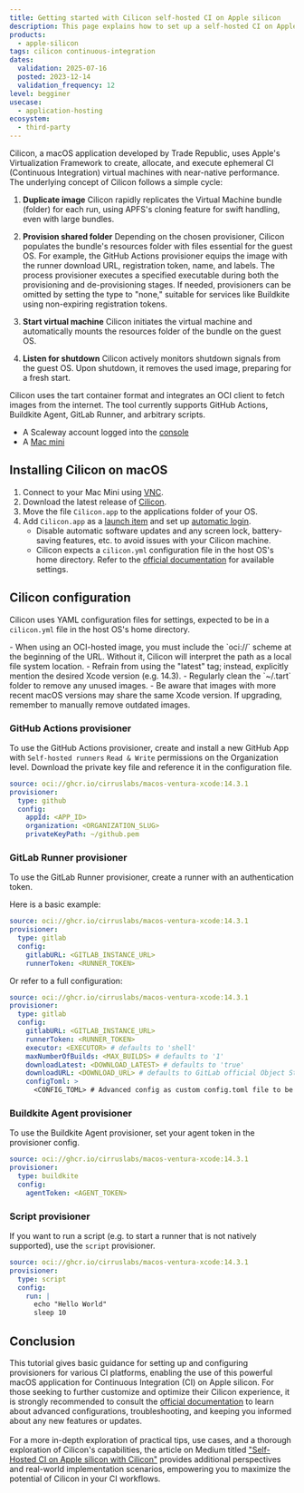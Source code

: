 ```yaml
---
title: Getting started with Cilicon self-hosted CI on Apple silicon
description: This page explains how to set up a self-hosted CI on Apple silicon using Cilicon
products:
  - apple-silicon
tags: cilicon continuous-integration
dates:
  validation: 2025-07-16
  posted: 2023-12-14
  validation_frequency: 12
level: begginer
usecase:
  - application-hosting
ecosystem:
  - third-party
---
```



Cilicon, a macOS application developed by Trade Republic, uses Apple's Virtualization Framework to create, allocate, and execute ephemeral CI (Continuous Integration) virtual machines with near-native performance. The underlying concept of Cilicon follows a simple cycle:

1. **Duplicate image**
   Cilicon rapidly replicates the Virtual Machine bundle (folder) for each run, using APFS's cloning feature for swift handling, even with large bundles.

2. **Provision shared folder**
   Depending on the chosen provisioner, Cilicon populates the bundle's resources folder with files essential for the guest OS. For example, the GitHub Actions provisioner equips the image with the runner download URL, registration token, name, and labels. The process provisioner executes a specified executable during both the provisioning and de-provisioning stages. If needed, provisioners can be omitted by setting the type to "none," suitable for services like Buildkite using non-expiring registration tokens.

3. **Start virtual machine**
   Cilicon initiates the virtual machine and automatically mounts the resources folder of the bundle on the guest OS.

4. **Listen for shutdown**
   Cilicon actively monitors shutdown signals from the guest OS. Upon shutdown, it removes the used image, preparing for a fresh start.

Cilicon uses the tart container format and integrates an OCI client to fetch images from the internet. The tool currently supports GitHub Actions, Buildkite Agent, GitLab Runner, and arbitrary scripts.

<Requirements />

- A Scaleway account logged into the [console](https://console.scaleway.com)
- A [Mac mini](/apple-silicon/how-to/create-mac-mini/)

## Installing Cilicon on macOS

1. Connect to your Mac Mini using [VNC](/apple-silicon/how-to/access-remote-desktop-mac-mini/).
2. Download the latest release of [Cilicon](https://github.com/traderepublic/Cilicon/releases/latest).
3. Move the file `Cilicon.app` to the applications folder of your OS.
4. Add `Cilicon.app` as a [launch item](https://support.apple.com/guide/mac-help/open-items-automatically-when-you-log-in-mh15189/13.0/mac/13.0) and set up [automatic login](https://support.apple.com/en-us/102316).
   - Disable automatic software updates and any screen lock, battery-saving features, etc. to avoid issues with your Cilicon machine.
   - Cilicon expects a `cilicon.yml` configuration file in the host OS's home directory. Refer to the [official documentation](https://github.com/traderepublic/Cilicon/blob/main/Cilicon/Config/Config.swift) for available settings.

## Cilicon configuration

Cilicon uses YAML configuration files for settings, expected to be in a `cilicon.yml` file in the host OS's home directory.

<Message type="tip">
  - When using an OCI-hosted image, you must include the `oci://` scheme at the beginning of the URL. Without it, Cilicon will interpret the path as a local file system location.
  - Refrain from using the "latest" tag; instead, explicitly mention the desired Xcode version (e.g. 14.3).
  - Regularly clean the `~/.tart` folder to remove any unused images.
  - Be aware that images with more recent macOS versions may share the same Xcode version. If upgrading, remember to manually remove outdated images.
</Message>

### GitHub Actions provisioner

To use the GitHub Actions provisioner, create and install a new GitHub App with `Self-hosted runners` `Read & Write` permissions on the Organization level. Download the private key file and reference it in the configuration file.

```yaml
source: oci://ghcr.io/cirruslabs/macos-ventura-xcode:14.3.1
provisioner:
  type: github
  config:
    appId: <APP_ID>
    organization: <ORGANIZATION_SLUG>
    privateKeyPath: ~/github.pem
```

### GitLab Runner provisioner

To use the GitLab Runner provisioner, create a runner with an authentication token.

Here is a basic example:

```yaml
source: oci://ghcr.io/cirruslabs/macos-ventura-xcode:14.3.1
provisioner:
  type: gitlab
  config:
    gitlabURL: <GITLAB_INSTANCE_URL>
    runnerToken: <RUNNER_TOKEN>
```

Or refer to a full configuration:

```yaml
source: oci://ghcr.io/cirruslabs/macos-ventura-xcode:14.3.1
provisioner:
  type: gitlab
  config:
    gitlabURL: <GITLAB_INSTANCE_URL>
    runnerToken: <RUNNER_TOKEN>
    executor: <EXECUTOR> # defaults to 'shell'
    maxNumberOfBuilds: <MAX_BUILDS> # defaults to '1'
    downloadLatest: <DOWNLOAD_LATEST> # defaults to 'true'
    downloadURL: <DOWNLOAD_URL> # defaults to GitLab official Object Storage bucket
    configToml: >
      <CONFIG_TOML> # Advanced config as custom config.toml file to be appended to the basic config and copied to the runner.
```

### Buildkite Agent provisioner

To use the Buildkite Agent provisioner, set your agent token in the provisioner config.

```yaml
source: oci://ghcr.io/cirruslabs/macos-ventura-xcode:14.3.1
provisioner:
  type: buildkite
  config:
    agentToken: <AGENT_TOKEN>
```

### Script provisioner

If you want to run a script (e.g. to start a runner that is not natively supported), use the `script` provisioner.

```yaml
source: oci://ghcr.io/cirruslabs/macos-ventura-xcode:14.3.1
provisioner:
  type: script
  config:
    run: |
      echo "Hello World"
      sleep 10
```

## Conclusion

This tutorial gives basic guidance for setting up and configuring provisioners for various CI platforms, enabling the use of this powerful macOS application for Continuous Integration (CI) on Apple silicon.
For those seeking to further customize and optimize their Cilicon experience, it is strongly recommended to consult the [official documentation](https://github.com/traderepublic/Cilicon) to learn about advanced configurations, troubleshooting, and keeping you informed about any new features or updates.<br /><br />
For a more in-depth exploration of practical tips, use cases, and a thorough exploration of Cilicon's capabilities, the article on Medium titled ["Self-Hosted CI on Apple silicon with Cilicon"](https://engineering.traderepublic.com/easy-self-hosted-ci-on-apple-silicon-with-cilicon-6e7d9503c2d6) provides additional perspectives and real-world implementation scenarios, empowering you to maximize the potential of Cilicon in your CI workflows.